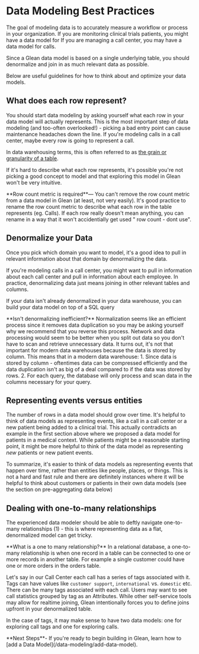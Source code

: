 
# Data Modeling Best Practices

The goal of modeling data is to accurately measure a workflow or process in your organization.
If you are monitoring clinical trials patients, you might have a data model for
If you are managing a call center, you may have a data model for calls.

Since a Glean data model is based on a single underlying table, you should denormalize
and join in as much relevant data as possible.

Below are useful guidelines for how to think about and optimize your data models.

## What does each row represent?

You should start data modeling by asking yourself what each row in your data model will actually represents. This is the most important step of data modeling (and too-often overlooked!) - picking a bad entry point can cause maintenance headaches down the line. If you're modeling calls in a call center, maybe every row is going to represent a call.

In data warehousing terms, this is often referred to as [the grain or granularity of a table](http://www.datamartist.com/data-granularity-avoid-going-against-the-grain).

If it's hard to describe what each row represents, it's possible you're not picking a good concept to model and that exploring this model in Glean won't be very intuitive.

<Callout type="info">
  **Row count metric is required**— You can't remove the row count metric from a
  data model in Glean (at least, not very easily). It's good practice to rename
  the row count metric to describe what each row in the table represents (eg.
  Calls). If each row really doesn't mean anything, you can rename in a way that
  it won't accidentially get used " row count - dont use".
</Callout>

## Denormalize your Data

Once you pick which domain you want to model, it's a good idea to pull in relevant information about that domain by denormalizing the data.

If you're modeling calls in a call center, you might want to pull in information about each call center and pull in information about each employee. In practice, denormalizing data just means joining in other relevant tables and columns.

If your data isn't already denormalized in your data warehouse, you can build your data model on top of a SQL query

<Callout type="info">
  **Isn't denormalizing inefficient?** Normalization seems like an efficient
  process since it removes data duplication so you may be asking yourself why we
  recommend that you reverse this process. Network and data processing would
  seem to be better when you split out data so you don't have to scan and
  retrieve unnecessary data. It turns out, it's not that important for modern
  data warehouses because the data is stored by column. This means that in a
  modern data warehouse: 1. Since data is stored by column - oftentimes data can
  be compressed efficiently and the data duplication isn't as big of a deal
  compared to if the data was stored by rows. 2. For each query, the database
  will only process and scan data in the columns necessary for your query.
</Callout>

## Representing events versus entities

The number of rows in a data model should grow over time. It's helpful to think of data models as representing events, like a call in a call center or a new patient being added to a clinical trial. This actually contradicts an example in the first section above where we proposed a data model for patients in a medical context. While patients might be a reasonable starting point, it might be more helpful to think of the data model as representing _new_ patients or new patient events.

To summarize, it's easier to think of data models as representing events that happen over time, rather than entities like people, places, or things. This is not a hard and fast rule and there are definitely instances where it will be helpful to think about customers or patients in their own data models (see the section on pre-aggregating data below)

## Dealing with one-to-many relationships

The experienced data modeler should be able to deftly navigate one-to-many relationships (1) - this is where representing data as a flat, denormalized model can get tricky.

<Callout type="info">
  **What is a one to many relationship?** In a relational database, a
  one-to-many relationship is when one record in a table can be connected to one
  or more records in another table. For example a single customer could have one
  or more orders in the orders table.
</Callout>

Let's say in our Call Center each call has a series of tags associated with it. Tags can have values like `customer support`, `international` vs. `domestic` etc. There can be many tags associated with each call. Users may want to see call statistics grouped by tag as an Attributes. While other self-service tools may allow for realtime joining, Glean intentionally forces you to define joins upfront in your denormalized table.

In the case of tags, it may make sense to have two data models: one for exploring call tags and one for exploring calls.

<Callout>
  **Next Steps**- If you're ready to begin building in Glean, learn how to [add
  a Data Model](/data-modeling/add-data-model).
</Callout>
